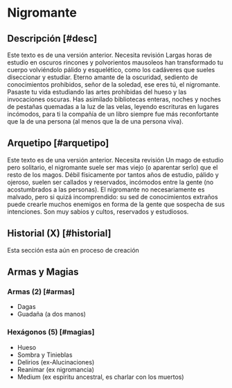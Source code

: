 
# Nigromante

<Bleed>
  <Screenshot src={necroImage} alt="placeholder" full />
</Bleed>

## Descripción [#desc]

<Callout type="warning" emoji="🔎">
  Este texto es de una versión anterior. Necesita revisión
</Callout>
Largas horas de estudio en oscuros rincones y polvorientos mausoleos han transformado
tu cuerpo volviéndolo pálido y esquelético, como los cadáveres que sueles diseccionar
y estudiar. Eterno amante de la oscuridad, sediento de conocimientos prohibidos,
señor de la soledad, ese eres tú, el nigromante. Pasaste tu vida estudiando las artes
prohibidas del hueso y las invocaciones oscuras. Has asimilado bibliotecas enteras,
noches y noches de pestañas quemadas a la luz de las velas, leyendo escrituras en
lugares incómodos, para ti la compañía de un libro siempre fue más reconfortante
que la de una persona (al menos que la de una persona viva).

## Arquetipo [#arquetipo]

<Callout type="warning" emoji="🔎">
  Este texto es de una versión anterior. Necesita revisión
</Callout>
Un mago de estudio pero solitario, el nigromante suele ser mas viejo (o aparentar
serlo) que el resto de los magos. Débil físicamente por tantos años de estudio, pálido
y ojeroso, suelen ser callados y reservados, incómodos entre la gente (no acostumbrados
a las personas). El nigromante no necesariamente es malvado, pero si quizá incomprendido:
su sed de conocimientos extraños puede crearle muchos enemigos en forma de la gente
que sospecha de sus intenciones. Son muy sabios y cultos, reservados y estudiosos.

## Historial (X) [#historial]

<Callout type="error" emoji="⛔">
  Esta sección esta aún en proceso de creación
</Callout>

## Armas y Magias

### Armas (2) [#armas]

- Dagas
- Guadaña (a dos manos)

### Hexágonos (5) [#magias]

- Hueso
- Sombra y Tinieblas
- Delirios (ex-Alucinaciones)
- Reanimar (ex nigromancia)
- Medium (ex espiritu ancestral, es charlar con los muertos)
